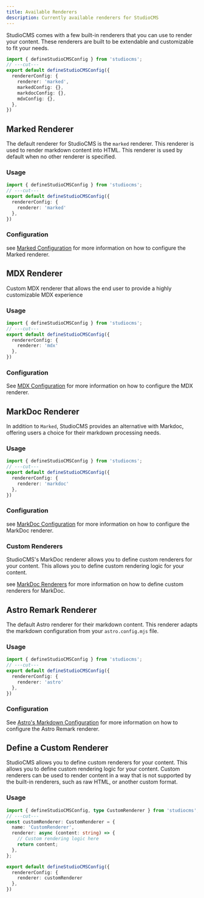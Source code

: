 ```yaml
---
title: Available Renderers
description: Currently available renderers for StudioCMS
---
```



StudioCMS comes with a few built-in renderers that you can use to render your content. These renderers are built to be extendable and customizable to fit your needs.

```ts twoslash title="studiocms.config.mjs"
import { defineStudioCMSConfig } from 'studiocms';
// ---cut---
export default defineStudioCMSConfig({
  rendererConfig: {
    renderer: 'marked',
    markedConfig: {},
    markdocConfig: {},
    mdxConfig: {},
  },
})
```

## Marked Renderer

The default renderer for StudioCMS is the `marked` renderer. This renderer is used to render markdown content into HTML. This renderer is used by default when no other renderer is specified.

### Usage

```ts twoslash {3} title="studiocms.config.mjs"
import { defineStudioCMSConfig } from 'studiocms';
// ---cut---
export default defineStudioCMSConfig({
  rendererConfig: {
    renderer: 'marked'
  },
})
```

### Configuration

<ReadMore>see [Marked Configuration](/config-reference/marked-config/) for more information on how to configure the Marked renderer.</ReadMore>

## MDX Renderer

Custom MDX renderer that allows the end user to provide a highly customizable MDX experience

### Usage

```ts twoslash {3} title="studiocms.config.mjs"
import { defineStudioCMSConfig } from 'studiocms';
// ---cut---
export default defineStudioCMSConfig({
  rendererConfig: {
    renderer: 'mdx'
  },
})
```

### Configuration

<ReadMore>See [MDX Configuration](/config-reference/mdx-config/) for more information on how to configure the MDX renderer.</ReadMore>

## MarkDoc Renderer

In addition to `Marked`, StudioCMS provides an alternative with Markdoc, offering users a choice for their markdown processing needs.

### Usage

```ts twoslash {3} title="studiocms.config.mjs"
import { defineStudioCMSConfig } from 'studiocms';
// ---cut---
export default defineStudioCMSConfig({
  rendererConfig: {
    renderer: 'markdoc'
  },
})
```

### Configuration

<ReadMore>see [MarkDoc Configuration](/config-reference/markdoc-config/) for more information on how to configure the MarkDoc renderer.</ReadMore>

### Custom Renderers

StudioCMS's MarkDoc renderer allows you to define custom renderers for your content. This allows you to define custom rendering logic for your content.

<ReadMore>see [MarkDoc Renderers](/customizing/studiocms-renderers/markdoc/) for more information on how to define custom renderers for MarkDoc.</ReadMore>

## Astro Remark Renderer

The default Astro renderer for their markdown content. This renderer adapts the markdown configuration from your `astro.config.mjs` file.

### Usage

```ts twoslash {3} title="studiocms.config.mjs"
import { defineStudioCMSConfig } from 'studiocms';
// ---cut---
export default defineStudioCMSConfig({
  rendererConfig: {
    renderer: 'astro'
  },
})
```

### Configuration

<ReadMore>See [Astro's Markdown Configuration](https://docs.astro.build/en/reference/configuration-reference/#markdown-options) for more information on how to configure the Astro Remark renderer.</ReadMore>

## Define a Custom Renderer

StudioCMS allows you to define custom renderers for your content. This allows you to define custom rendering logic for your content. Custom renderers can be used to render content in a way that is not supported by the built-in renderers, such as raw HTML, or another custom format.

### Usage

```ts twoslash {11} title="studiocms.config.mjs"
import { defineStudioCMSConfig, type CustomRenderer } from 'studiocms';
// ---cut---
const customRenderer: CustomRenderer = {
  name: 'CustomRenderer',
  renderer: async (content: string) => {
    // Custom rendering logic here
    return content;
  },
};

export default defineStudioCMSConfig({
  rendererConfig: {
    renderer: customRenderer
  },
})
```
